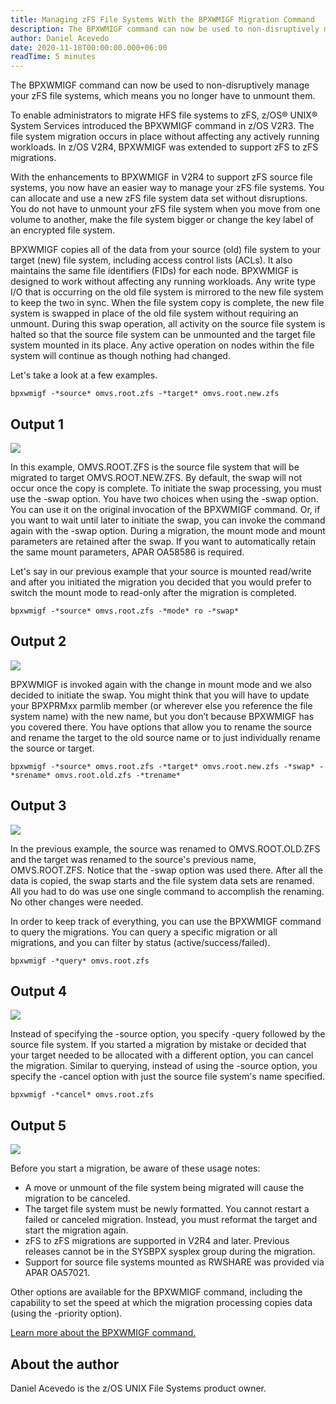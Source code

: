 ```yaml
---
title: Managing zFS File Systems With the BPXWMIGF Migration Command
description: The BPXWMIGF command can now be used to non-disruptively manage your zFS file systems.
author: Daniel Acevedo
date: 2020-11-18T00:00:00.000+06:00
readTime: 5 minutes
---
```


The BPXWMIGF command can now be used to non-disruptively manage your zFS file systems, which means 
you no longer have to unmount them.

To enable administrators to migrate HFS file systems to zFS, z/OS® UNIX® System Services introduced 
the BPXWMIGF command in z/OS V2R3. The file system migration occurs in place without affecting any 
actively running workloads. In z/OS V2R4, BPXWMIGF was extended to support zFS to zFS migrations.

With the enhancements to BPXWMIGF in V2R4 to support zFS source file systems, 
you now have an easier way to manage your zFS file systems. You can allocate and 
use a new zFS file system data set without disruptions. You do not have to unmount 
your zFS file system when you move from one volume to another, make the file system 
bigger or change the key label of an encrypted file system.

BPXWMIGF copies all of the data from your source (old) file system to your target (new) file 
system, including access control lists (ACLs). It also maintains the same file identifiers 
(FIDs) for each node. BPXWMIGF is designed to work without affecting any running workloads. 
Any write type I/O that is occurring on the old file system is mirrored to the new file system 
to keep the two in sync. When the file system copy is complete, the new file system is swapped 
in place of the old file system without requiring an unmount. During this swap operation, 
all activity on the source file system is halted so that the source file system can be 
unmounted and the target file system mounted in its place. Any active operation on nodes 
within the file system will continue as though nothing had changed.

Let's take a look at a few examples.

```
bpxwmigf -*source* omvs.root.zfs -*target* omvs.root.new.zfs
```

## Output 1

![](images/image1.png "")

In this example, OMVS.ROOT.ZFS is the source file system that will be migrated to 
target OMVS.ROOT.NEW.ZFS. By default, the swap will not occur once the copy is complete. 
To initiate the swap processing, you must use the -swap option. You have two choices when 
using the -swap option. You can use it on the original invocation of the BPXWMIGF command. 
Or, if you want to wait until later to initiate the swap, you can invoke the command again 
with the -swap option. During a migration, the mount mode and mount parameters are retained 
after the swap. If you want to automatically retain the same mount parameters, APAR OA58586 is 
required.

Let's say in our previous example that your source is mounted read/write and after you 
initiated the migration you decided that you would prefer to switch the mount mode to 
read-only after the migration is completed.

`bpxwmigf -*source* omvs.root.zfs -*mode* ro -*swap*`

## Output 2

![](images/image2.png "")

BPXWMIGF is invoked again with the change in mount mode and we also decided to initiate the swap. 
You might think that you will have to update your BPXPRMxx parmlib member (or wherever else you 
reference the file system name) with the new name, but you don’t because BPXWMIGF has you covered 
there. You have options that allow you to rename the source and rename the target to the old source 
name or to just individually rename the source or target. 

`bpxwmigf -*source* omvs.root.zfs -*target* omvs.root.new.zfs -*swap* -*srename* omvs.root.old.zfs -*trename*`

## Output 3

![](images/image3.png "")

In the previous example, the source was renamed to OMVS.ROOT.OLD.ZFS and the target was 
renamed to the source's previous name, OMVS.ROOT.ZFS. Notice that the -swap option was used 
there. After all the data is copied, the swap starts and the file system data sets are renamed. 
All you had to do was use one single command to accomplish the renaming. No other changes were 
needed.

In order to keep track of everything, you can use the BPXWMIGF command to query the migrations. 
You can query a specific migration or all migrations, and you can filter by status (active/success/failed).

`bpxwmigf -*query* omvs.root.zfs`

## Output 4

![](images/image4.png "")

Instead of specifying the -source option, you specify -query followed by the source file system. 
If you started a migration by mistake or decided that your target needed to be allocated with a 
different option, you can cancel the migration. Similar to querying, instead of using the 
-source option, you specify the -cancel option with just the source file system's name specified.

`bpxwmigf -*cancel* omvs.root.zfs`

## Output 5

![](images/image5.png "")

Before you start a migration, be aware of these usage notes:

- A move or unmount of the file system being migrated will cause the migration to be canceled.
- The target file system must be newly formatted. You cannot restart a failed or canceled migration. Instead, you must reformat the target and start the migration again.
- zFS to zFS migrations are supported in V2R4 and later. Previous releases cannot be in the SYSBPX sysplex group during the migration.
- Support for source file systems mounted as RWSHARE was provided via APAR OA57021.

Other options are available for the BPXWMIGF command, including the capability to set the speed at which the migration processing copies data (using the -priority option).

[Learn more about the BPXWMIGF command.](https://www.ibm.com/docs/en/zos/2.4.0?topic=descriptions-bpxwmigf-migrate-hfs-zfs-file-systems-zfs)

## About the author

Daniel Acevedo is the z/OS UNIX File Systems product owner.